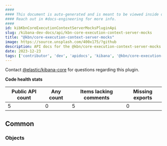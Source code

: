 ```yaml
---
####
#### This document is auto-generated and is meant to be viewed inside our experimental, new docs system.
#### Reach out in #docs-engineering for more info.
####
id: kibKbnCoreExecutionContextServerMocksPluginApi
slug: /kibana-dev-docs/api/kbn-core-execution-context-server-mocks
title: "@kbn/core-execution-context-server-mocks"
image: https://source.unsplash.com/400x175/?github
description: API docs for the @kbn/core-execution-context-server-mocks plugin
date: 2023-12-23
tags: ['contributor', 'dev', 'apidocs', 'kibana', '@kbn/core-execution-context-server-mocks']
---
```




Contact [@elastic/kibana-core](https://github.com/orgs/elastic/teams/kibana-core) for questions regarding this plugin.

**Code health stats**

| Public API count  | Any count | Items lacking comments | Missing exports |
|-------------------|-----------|------------------------|-----------------|
| 5 | 0 | 5 | 0 |

## Common

### Objects
<DocDefinitionList data={kbnCoreExecutionContextServerMocksObj.common.objects}/>

